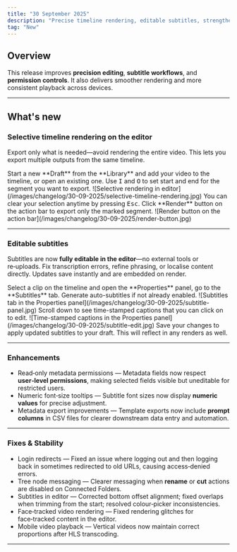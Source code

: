 ```yaml
---
title: "30 September 2025"
description: "Precise timeline rendering, editable subtitles, strengthened metadata permissions, and stability improvements."
tag: "New"
---
```


## Overview

This release improves **precision editing**, **subtitle workflows**, and **permission controls**. It also delivers smoother rendering and more consistent playback across devices.

---

## What's new

### Selective timeline rendering on the editor
Export only what is needed—avoid rendering the entire video. This lets you export multiple outputs from the same timeline.

<Steps>
  <Step title="Create a draft or open an existing one">
    Start a new **Draft** from the **Library** and add your video to the timeline, or open an existing one.
  </Step>
  <Step title="Mark In/Out points">
    Use <kbd>I</kbd> and <kbd>O</kbd> to set start and end for the segment you want to export.
    <Frame caption="Segment marked in the timeline">
        ![Selective rendering in editor](/images/changelog/30-09-2025/selective-timeline-rendering.jpg)
    </Frame>
    <Info>
      You can clear your selection anytime by pressing <kbd>Esc</kbd>.
    </Info>
  </Step>
  <Step title="Render the selection">
    Click **Render** button on the action bar to export only the marked segment.
    <Frame caption="Render button on the action bar with the selected time">
        ![Render button on the action bar](/images/changelog/30-09-2025/render-button.jpg)
    </Frame>
  </Step>
</Steps>

---

### Editable subtitles
Subtitles are now **fully editable in the editor**—no external tools or re‑uploads. Fix transcription errors, refine phrasing, or localise content directly. Updates save instantly and are embedded on render.

<Steps>
  <Step title="Select a clip on the timeline">
    Select a clip on the timeline and open the **Properties** panel, go to the **Subtitles** tab. Generate auto-subtitles if not already enabled.
    <Frame caption="Subtitles tab in the Properties panel">
        ![Subtitles tab in the Properties panel](/images/changelog/30-09-2025/subtitle-panel.jpg)
    </Frame>
  </Step>
  <Step title="Scroll down to edit captions">
    Scroll down to see time-stamped captions that you can click on to edit.
    <Frame caption="Time-stamped captions in the Properties panel">
        ![Time-stamped captions in the Properties panel](/images/changelog/30-09-2025/subtitle-edit.jpg)
    </Frame>
  </Step>
  <Step title="Render with updates">
    Save your changes to apply updated subtitles to your draft. This will reflect in any renders as well. 
  </Step>
</Steps>

---

### Enhancements

- Read‑only metadata permissions — Metadata fields now respect **user‑level permissions**, making selected fields visible but uneditable for restricted users.
- Numeric font‑size tooltips — Subtitle font sizes now display **numeric values** for precise adjustment.
- Metadata export improvements — Template exports now include **prompt columns** in CSV files for clearer downstream data entry and automation.

---

### Fixes & Stability

- Login redirects — Fixed an issue where logging out and then logging back in sometimes redirected to old URLs, causing access‑denied errors.
- Tree node messaging — Clearer messaging when **rename** or **cut** actions are disabled on Connected Folders.
- Subtitles in editor — Corrected bottom offset alignment; fixed overlaps when trimming from the start; resolved colour‑picker inconsistencies.
- Face‑tracked video rendering — Fixed rendering glitches for face‑tracked content in the editor.
- Mobile video playback — Vertical videos now maintain correct proportions after HLS transcoding.

---
